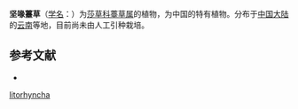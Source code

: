 {{Speciesbox
| name = 坚喙薹草
| status = 
| status_system = 
| image =
| genus = Carex
| species = litorhyncha
| authority = Franch.
}}

'''坚喙薹草'''（[[学名|学名]]：{{lang|la|''Carex litorhyncha''}}）为[[莎草科|莎草科]][[薹草属|薹草属]]的植物，为中国的特有植物。分布于[[中国大陆|中国大陆]]的[[云南|云南]]等地，目前尚未由人工引种栽培。

== 参考文献 ==
<div class="references-small">
* {{cite web| url =http://www.bioinfo.cn/db05/KmzwSpecies.php?action=view&id=25089| title =坚喙薹草| work =《中国高等植物数据库全库》| publisher =中国科学院微生物研究所| author =昆明植物研究所| accessdate =2009-02-25| deadurl =yes| archiveurl =https://web.archive.org/web/20160305045519/http://www.bioinfo.cn/db05/KmzwSpecies.php?action=view&id=25089| archivedate =2016-03-05}}
</div>
{{Taxonbar|from=Q10928636}}

{{DEFAULTSORT:Carex litorhyncha}}
[[Category:薹草属|litorhyncha]]


{{Carex-stub}}